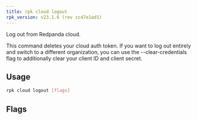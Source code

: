 ```yaml
---
title: rpk cloud logout
rpk_version: v23.1.6 (rev cc47e1ad1)
---
```


<head>
  <meta name="title" content="rpk cloud logout| Redpanda Docs" />
  <meta name="description" content="rpk cloud logout" />
  <link rel="canonical" href="https://docs.redpanda.com/docs/reference/rpk/rpk-cloud/rpk-cloud-logout/" />
</head>

Log out from Redpanda cloud.

This command deletes your cloud auth token. If you want to log out entirely and
switch to a different organization, you can use the --clear-credentials flag to
additionally clear your client ID and client secret.

## Usage

```bash
rpk cloud logout [flags]
```

## Flags

<!--
[cols=",,",]
|===
|*Value* |*Type* |*Description*

|-c, --clear-credentials |- |Clear the client ID and client secret in
addition to the auth token.

|-h, --help |- |Help for logout.

|-v, --verbose |- |Enable verbose logging (default: false).
|===

-->
